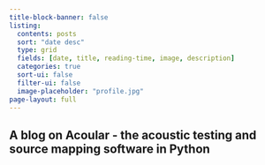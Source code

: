 ```yaml
---
title-block-banner: false
listing:
  contents: posts
  sort: "date desc"
  type: grid
  fields: [date, title, reading-time, image, description]
  categories: true
  sort-ui: false
  filter-ui: false
  image-placeholder: "profile.jpg"
page-layout: full
---
```

## A blog on Acoular - the acoustic testing and source mapping software in Python


